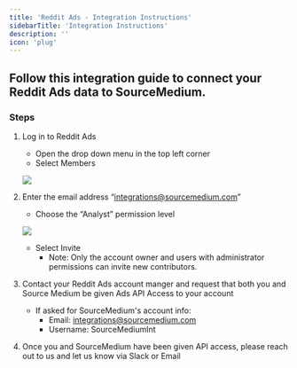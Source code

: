 ```yaml
---
title: 'Reddit Ads - Integration Instructions'
sidebarTitle: 'Integration Instructions'
description: ''
icon: 'plug'
---
```


## Follow this integration guide to connect your Reddit Ads data to SourceMedium.

### Steps

1. Log in to Reddit Ads
    - Open the drop down menu in the top left corner
    - Select Members
    
    ![](/images/article-imgs/reddit-integration/reddit_1.png)
    
2. Enter the email address “integrations@sourcemedium.com”
    - Choose the “Analyst” permission level
    
    ![](/images/article-imgs/reddit-integration/reddit_2.png)
    
    - Select Invite
        - Note: Only the account owner and users with administrator permissions can invite new contributors.
3. Contact your Reddit Ads account manger and request that both you and Source Medium be given  Ads API Access to your account
    - If asked for SourceMedium's account info:
        - Email: integrations@sourcemedium.com
        - Username: SourceMediumInt
4. Once you and SourceMedium have been given API access, please reach out to us and let us know via Slack or Email
